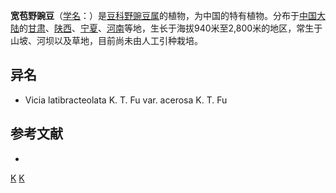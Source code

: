 {{Speciesbox 
| genus = Vicia
| species = latibracteolata
| authority = [[傅坤俊|K. T. Fu]]
}}

'''宽苞野豌豆'''（[[学名|学名]]：{{lang|la|''Vicia latibracteolata''}}）是[[豆科|豆科]][[野豌豆属|野豌豆属]]的植物，为中国的特有植物。分布于[[中国大陆|中国大陆]]的[[甘肃|甘肃]]、[[陕西|陕西]]、[[宁夏|宁夏]]、[[河南|河南]]等地，生长于海拔940米至2,800米的地区，常生于山坡、河坝以及草地，目前尚未由人工引种栽培。

== 异名 ==
* Vicia latibracteolata K. T. Fu var. acerosa K. T. Fu

== 参考文献 ==
<div class="references-small">
* {{cite web| url =http://www.bioinfo.cn/db05/KmzwSpecies.php?action=view&id=16695| title =宽苞野豌豆| work =《中国高等植物数据库全库》| publisher =中国科学院微生物研究所| author =昆明植物研究所| accessdate =2009-02-25| archive-date =2018-06-28| archive-url =https://web.archive.org/web/20180628204035/http://www.bioinfo.cn/db05/KmzwSpecies.php?action=view| dead-url =yes}}
</div>
{{Taxonbar|from=Q10951877}}

[[Category:野豌豆属|K]]
[[Category:中國特有植物|K]]